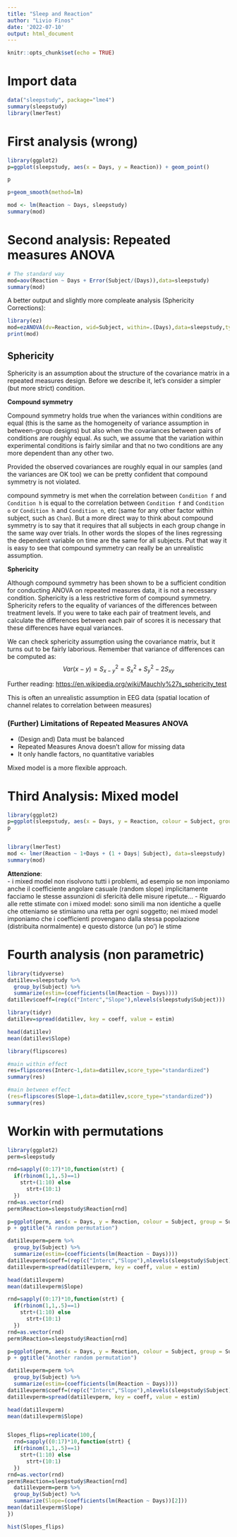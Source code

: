 ---
title: "Sleep and Reaction"
author: "Livio Finos"
date: '2022-07-10'
output: html_document
---

```{r setup, include=FALSE}
knitr::opts_chunk$set(echo = TRUE)
```

# Import data

```{r}
data("sleepstudy", package="lme4")
summary(sleepstudy)
library(lmerTest)
```

# First analysis (wrong)

```{r}
library(ggplot2)
p=ggplot(sleepstudy, aes(x = Days, y = Reaction)) + geom_point()

p

p+geom_smooth(method=lm)

mod <- lm(Reaction ~ Days, sleepstudy)
summary(mod) 

```

# Second analysis: Repeated measures ANOVA

```{r}
# The standard way
mod=aov(Reaction ~ Days + Error(Subject/(Days)),data=sleepstudy)
summary(mod)
```


A better output and slightly more compleate analysis (Sphericity Corrections):

```{r}
library(ez)
mod=ezANOVA(dv=Reaction, wid=Subject, within=.(Days),data=sleepstudy,type=3)
print(mod)
```


## Sphericity

Sphericity is an assumption about the structure of the covariance matrix in a repeated measures design. Before we describe it, let's consider a simpler (but more strict) condition.

**Compound symmetry**

Compound symmetry holds true
when the variances within conditions are equal (this is the same as the homogeneity of variance
assumption in between-group designs) but also when the covariances between pairs of conditions
are roughly equal. As such, we assume that the variation within experimental conditions is fairly
similar and that no two conditions are any more dependent than any other two.

Provided the observed covariances are roughly equal in our samples (and the variances are OK too) we can be pretty confident that compound symmetry is not violated.

compound symmetry is met when the correlation between `Condition f` and `Condition h` is equal to the correlation between `Condition f` and `Condition o` or `Condition h` and `Condition n`, etc (same for any other factor within subject, such as `Chan`). But a more direct way to think about compound symmetry is to say that it requires that all subjects in each group change in the same way over trials. In other words the slopes of the lines regressing the dependent variable on time are the same for all subjects. 
Put that way it is easy to see that compound symmetry can really be an unrealistic assumption. 


**Sphericity**  

Although
compound symmetry has been shown to be a sufficient condition for conducting ANOVA on
repeated measures data, it is not a necessary condition. Sphericity is a less restrictive form of
compound symmetry. Sphericity refers to the equality of variances of the differences between
treatment levels. If you were to take each pair of treatment levels, and calculate the differences
between each pair of scores it is necessary that these differences have equal variances.


We can check sphericity assumption using the covariance matrix, but it turns out to be fairly laborious. Remember that  variance of differences can be computed as:
$$Var(x-y)=S^2_{x-y} = S^2_x +S^2_y - 2S_{xy}$$


Further reading:
<https://en.wikipedia.org/wiki/Mauchly%27s_sphericity_test>

<!-- and a Video:   -->
<!-- Part 1: <https://www.youtube.com/watch?v=8BvlRJeCIaM>   -->
<!-- Part 2: <https://www.youtube.com/watch?v=bUXdWUHJRqA> -->
<!-- vedi anche:  https://www.google.com/url?sa=t&rct=j&q=&esrc=s&source=web&cd=&ved=2ahUKEwiQ4b-TtrPvAhWJO-wKHZ2rB4wQFjABegQIAhAD&url=http%3A%2F%2Foak.ucc.nau.edu%2Frh232%2Fcourses%2FEPS625%2FHandouts%2FRM-ANOVA%2FSphericity.pdf&usg=AOvVaw2AjUDNrV5Yn7zbplgBWLYq -->
This is often an unrealistic assumption in EEG data (spatial location of channel relates to correlation between measures)

### (Further) Limitations of Repeated Measures ANOVA

- (Design and) Data must be balanced
- Repeated Measures Anova doesn't allow for missing data
- It only handle factors, no quantitative variables

Mixed model is a more flexible approach.

# Third Analysis: Mixed model

```{r}
library(ggplot2)
p=ggplot(sleepstudy, aes(x = Days, y = Reaction, colour = Subject, group = Subject)) + geom_point()  +geom_smooth(method = lm,alpha=.00)
p


library(lmerTest)
mod <- lmer(Reaction ~ 1+Days + (1 + Days| Subject), data=sleepstudy)
summary(mod) 

```

**Attenzione**:  
- i mixed model non risolvono tutti i problemi, ad esempio se non imponiamo anche il coefficiente angolare casuale (random slope) implicitamente facciamo le stesse assunzioni di sfericità delle misure ripetute...
- Riguardo alle rette stimate con i mixed model: sono simili ma non identiche a quelle che otteniamo se stimiamo una retta per ogni soggetto; nei mixed model imponiamo che i coefficienti provengano dalla stessa popolazione (distribuita normalmente) e questo distorce (un po') le stime


# Fourth analysis (non parametric)

```{r}
library(tidyverse)
dati1lev=sleepstudy %>%
  group_by(Subject) %>%
  summarize(estim=(coefficients(lm(Reaction ~ Days))))
dati1lev$coeff=(rep(c("Interc","Slope"),nlevels(sleepstudy$Subject)))

library(tidyr)
dati1lev=spread(dati1lev, key = coeff, value = estim)

head(dati1lev)
mean(dati1lev$Slope)

library(flipscores)

#main within effect
res=flipscores(Interc~1,data=dati1lev,score_type="standardized")
summary(res)

#main between effect
(res=flipscores(Slope~1,data=dati1lev,score_type="standardized"))
summary(res)

```



# Workin with permutations

```{r}
library(ggplot2)
perm=sleepstudy

rnd=sapply((0:17)*10,function(strt) {
  if(rbinom(1,1,.5)==1)
    strt+(1:10) else
      strt+(10:1)
  })
rnd=as.vector(rnd)
perm$Reaction=sleepstudy$Reaction[rnd]

p=ggplot(perm, aes(x = Days, y = Reaction, colour = Subject, group = Subject)) + geom_point()  +geom_smooth(method = lm,alpha=.00)
p + ggtitle("A random permutation")

dati1levperm=perm %>%
  group_by(Subject) %>%
  summarize(estim=(coefficients(lm(Reaction ~ Days))))
dati1levperm$coeff=(rep(c("Interc","Slope"),nlevels(sleepstudy$Subject)))
dati1levperm=spread(dati1levperm, key = coeff, value = estim)

head(dati1levperm)
mean(dati1levperm$Slope)

rnd=sapply((0:17)*10,function(strt) {
  if(rbinom(1,1,.5)==1)
    strt+(1:10) else
      strt+(10:1)
  })
rnd=as.vector(rnd)
perm$Reaction=sleepstudy$Reaction[rnd]

p=ggplot(perm, aes(x = Days, y = Reaction, colour = Subject, group = Subject)) + geom_point()  +geom_smooth(method = lm,alpha=.00)
p + ggtitle("Another random permutation")

dati1levperm=perm %>%
  group_by(Subject) %>%
  summarize(estim=(coefficients(lm(Reaction ~ Days))))
dati1levperm$coeff=(rep(c("Interc","Slope"),nlevels(sleepstudy$Subject)))
dati1levperm=spread(dati1levperm, key = coeff, value = estim)

head(dati1levperm)
mean(dati1levperm$Slope)


Slopes_flips=replicate(100,{
  rnd=sapply((0:17)*10,function(strt) {
  if(rbinom(1,1,.5)==1)
    strt+(1:10) else
      strt+(10:1)
  })
rnd=as.vector(rnd)
perm$Reaction=sleepstudy$Reaction[rnd]
  dati1levperm=perm %>%
  group_by(Subject) %>%
  summarize(Slope=(coefficients(lm(Reaction ~ Days))[2]))
mean(dati1levperm$Slope)
})

hist(Slopes_flips)

```

